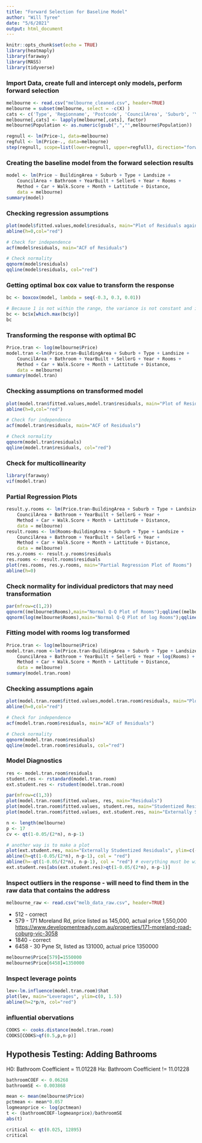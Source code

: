 ```yaml
---
title: "Forward Selection for Baseline Model"
author: "Will Tyree"
date: "5/6/2021"
output: html_document
---
```


```r
knitr::opts_chunk$set(echo = TRUE)
library(heatmaply)
library(faraway)
library(MASS)
library(tidyverse) 
```

### Import Data, create full and intercept only models, perform forward selection

```r
melbourne <- read.csv("melbourne_cleaned.csv", header=TRUE)
melbourne = subset(melbourne, select = -c(X) )
cats <- c('Type', 'Regionname', 'Postcode', 'CouncilArea', 'Suburb', 'Year', 'Month')
melbourne[,cats] <- lapply(melbourne[,cats], factor)
melbourne$Population <- as.numeric(gsub(",","",melbourne$Population))

regnull <- lm(Price~1, data=melbourne)
regfull <- lm(Price~., data=melbourne)
step(regnull, scope=list(lower=regnull, upper=regfull), direction="forward")
```

### Creating the baseline model from the forward selection results

```r
model <- lm(Price ~ BuildingArea + Suburb + Type + Landsize + 
    CouncilArea + Bathroom + YearBuilt + SellerG + Year + Rooms + 
    Method + Car + Walk.Score + Month + Lattitude + Distance, 
    data = melbourne)
summary(model)
```

### Checking regression assumptions

```r
plot(model$fitted.values,model$residuals, main="Plot of Residuals against Fitted Values")
abline(h=0,col="red")

# Check for independence
acf(model$residuals, main="ACF of Residuals")

# Check normality
qqnorm(model$residuals)
qqline(model$residuals, col="red")
```

### Getting optimal box cox value to transform the response

```r
bc <- boxcox(model, lambda = seq(-0.3, 0.3, 0.01))

# Because 1 is not within the range, the variance is not constant and it would be best to transform the response variable. Getting the recommended transformation value.
bc <- bc$x[which.max(bc$y)]
bc
```

### Transforming the response with optimal BC

```r
Price.tran <- log(melbourne$Price)
model.tran <-lm(Price.tran~BuildingArea + Suburb + Type + Landsize + 
    CouncilArea + Bathroom + YearBuilt + SellerG + Year + Rooms + 
    Method + Car + Walk.Score + Month + Lattitude + Distance, 
    data = melbourne)
summary(model.tran)
```

### Checking assumptions on transformed model

```r
plot(model.tran$fitted.values,model.tran$residuals, main="Plot of Residuals against Fitted Values")
abline(h=0,col="red")

# Check for independence
acf(model.tran$residuals, main="ACF of Residuals")

# Check normality
qqnorm(model.tran$residuals)
qqline(model.tran$residuals, col="red")
```

### Check for multicollinearity

```r
library(faraway)
vif(model.tran)
```

### Partial Regression Plots

```r
result.y.rooms <- lm(Price.tran~BuildingArea + Suburb + Type + Landsize + 
    CouncilArea + Bathroom + YearBuilt + SellerG + Year + 
    Method + Car + Walk.Score + Month + Lattitude + Distance, 
    data = melbourne)
result.rooms <- lm(Rooms~BuildingArea + Suburb + Type + Landsize + 
    CouncilArea + Bathroom + YearBuilt + SellerG + Year + 
    Method + Car + Walk.Score + Month + Lattitude + Distance, 
    data = melbourne)
res.y.rooms <- result.y.rooms$residuals
res.rooms <- result.rooms$residuals
plot(res.rooms, res.y.rooms, main="Partial Regression Plot of Rooms")
abline(h=0)
```

### Check normality for individual predictors that may need transformation

```r
par(mfrow=c(1,2))
qqnorm((melbourne$Rooms),main="Normal Q-Q Plot of Rooms");qqline((melbourne$Rooms))
qqnorm(log(melbourne$Rooms),main="Normal Q-Q Plot of log Rooms");qqline(log(melbourne$Rooms))
```

### Fitting model with rooms log transformed

```r
Price.tran <- log(melbourne$Price)
model.tran.room <-lm(Price.tran~BuildingArea + Suburb + Type + Landsize + 
    CouncilArea + Bathroom + YearBuilt + SellerG + Year + log(Rooms) + 
    Method + Car + Walk.Score + Month + Lattitude + Distance, 
    data = melbourne)
summary(model.tran.room)
```

### Checking assumptions again

```r
plot(model.tran.room$fitted.values,model.tran.room$residuals, main="Plot of Residuals against Fitted Values")
abline(h=0,col="red")

# Check for independence
acf(model.tran.room$residuals, main="ACF of Residuals")

# Check normality
qqnorm(model.tran.room$residuals)
qqline(model.tran.room$residuals, col="red")
```

### Model Diagnostics

```r
res <- model.tran.room$residuals
student.res <- rstandard(model.tran.room)
ext.student.res <- rstudent(model.tran.room)

par(mfrow=c(1,3))
plot(model.tran.room$fitted.values, res, main="Residuals")
plot(model.tran.room$fitted.values, student.res, main="Studentized Residuals")
plot(model.tran.room$fitted.values, ext.student.res, main="Externally Studentized Residuals")
```

```r
n <- length(melbourne)
p <- 17
cv <- qt(1-0.05/(2*n), n-p-1)

# another way is to make a plot
plot(ext.student.res, main="Externally Studentized Residuals", ylim=c(-15,15))
abline(h=qt(1-0.05/(2*n), n-p-1), col = "red")
abline(h=-qt(1-0.05/(2*n), n-p-1), col = "red") # everything must be within line
ext.student.res[abs(ext.student.res)>qt(1-0.05/(2*n), n-p-1)] 
```

### Inspect outliers in the response - will need to find them in the raw data that contains the address

```r
melbourne_raw <- read.csv("melb_data_raw.csv", header=TRUE)
```

-   512 - correct
-   579 - 171 Moreland Rd, price listed as 145,000, actual price 1,550,000 <https://www.developmentready.com.au/properties/171-moreland-road-coburg-vic-3058>
-   1840 - correct
-   6458 - 30 Pyne St, listed as 131000, actual price 1350000

```r
melbourne$Price[579]=1550000
melbourne$Price[6458]=1350000
```

### Inspect leverage points

```r
lev<-lm.influence(model.tran.room)$hat
plot(lev, main="Leverages", ylim=c(0, 1.5))
abline(h=2*p/n, col="red")
```

### influential obervations

```r
COOKS <- cooks.distance(model.tran.room)
COOKS[COOKS>qf(0.5,p,n-p)]
```

## Hypothesis Testing: Adding Bathrooms

H0: Bathroom Coefficient = 11.01228 Ha: Bathroom Coefficient != 11.01228

```r
bathroomCOEF <- 0.06268
bathroomSE <- 0.003868

mean <- mean(melbourne$Price)
pctmean <- mean*0.057
logmeanprice <- log(pctmean)
t <- (bathroomCOEF-logmeanprice)/bathroomSE
abs(t)

critical <- qt(0.025, 12895)
critical
```
